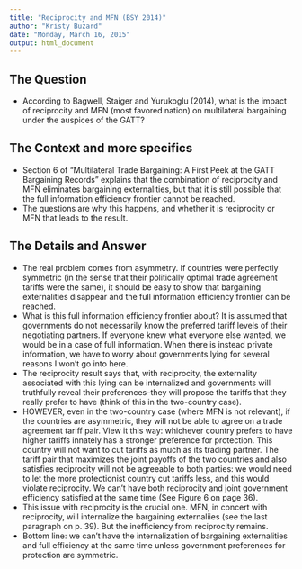 ```yaml
---
title: "Reciprocity and MFN (BSY 2014)"
author: "Kristy Buzard"
date: "Monday, March 16, 2015"
output: html_document
---
```


## The Question

  * According to Bagwell, Staiger and Yurukoglu (2014), what is the impact of reciprocity and MFN (most favored nation) on multilateral bargaining under the auspices of the GATT?
    
## The Context and more specifics

  * Section 6 of "Multilateral Trade Bargaining: A First Peek at the GATT Bargaining Records" explains that the combination of reciprocity and MFN eliminates bargaining externalities, but that it is still possible that the full information efficiency frontier cannot be reached.
  * The questions are why this happens, and whether it is reciprocity or MFN that leads to the result.

## The Details and Answer

  * The real problem comes from asymmetry. If countries were perfectly symmetric (in the sense that their politically optimal trade agreement tariffs were the same), it should be easy to show that bargaining externalities disappear and the full information efficiency frontier can be reached.
  * What is this full information efficiency frontier about? It is assumed that governments do not necessarily know the preferred tariff levels of their negotiating partners. If everyone knew what everyone else wanted, we would be in a case of full information. When there is instead private information, we have to worry about governments lying for several reasons I won't go into here.
  * The reciprocity result says that, with reciprocity, the externality associated with this lying can be internalized and governments will truthfully reveal their preferences--they will propose the tariffs that they really prefer to have (think of this in the two-country case).
  * HOWEVER, even in the two-country case (where MFN is not relevant), if the countries are asymmetric, they will not be able to agree on a trade agreement tariff pair. View it this way: whichever country prefers to have higher tariffs innately has a stronger preference for protection. This country will not want to cut tariffs as much as its trading partner. The tariff pair that maximizes the joint payoffs of the two countries and also satisfies reciprocity will not be agreeable to both parties: we would need to let the more protectionist country cut tariffs less, and this would violate reciprocity. We can't have both reciprocity and joint government efficiency satisfied at the same time (See Figure 6 on page 36).
  * This issue with reciprocity is the crucial one. MFN, in concert with reciprocity, will internalize the bargaining externaliies (see the last paragraph on p. 39). But the inefficiency from reciprocity remains.
  * Bottom line: we can't have the internalization of bargaining externalities and full efficiency at the same time unless government preferences for protection are symmetric.